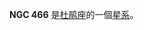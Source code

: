 {{NGCInfoBox|NGCID=NGC 466|發現者=約翰·弗里德里希·威廉·赫歇爾|發現日期=1836年10月3日|其他編號=ESO 113-34,AM 0115-591|曆元=J2000.0
|赤經=1時17分13.5秒
|赤緯=-58°54'35"|星座=杜鹃座|星體=星系|星等=12.7|表面亮度=13.6|藍等=13.6}}

'''NGC 466''' 是[[杜鹃座|杜鹃座]]的一個[[星系|星系]]。

{{NGCReference|466}}
{{Catalogs|NGC=466}}